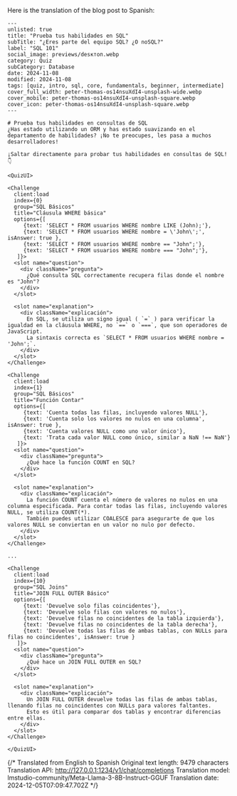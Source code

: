 Here is the translation of the blog post to Spanish:

```
--- 
unlisted: true
title: "Prueba tus habilidades en SQL"
subTitle: "¿Eres parte del equipo SQL? ¿O noSQL?"
label: "SQL 101"
social_image: previews/desктоп.webp
category: Quiz
subCategory: Database
date: 2024-11-08
modified: 2024-11-08
tags: [quiz, intro, sql, core, fundamentals, beginner, intermediate]
cover_full_width: peter-thomas-os14nsuXdI4-unsplash-wide.webp
cover_mobile: peter-thomas-os14nsuXdI4-unsplash-square.webp
cover_icon: peter-thomas-os14nsuXdI4-unsplash-square.webp
---

# Prueba tus habilidades en consultas de SQL
¿Has estado utilizando un ORM y has estado suavizando en el departamento de habilidades? ¡No te preocupes, les pasa a muchos desarrolladores!

¡Saltar directamente para probar tus habilidades en consultas de SQL! 👇

<QuizUI>

<Challenge
  client:load
  index={0}
  group="SQL Básicos"
  title="Cláusula WHERE básica"
  options={[ 
     {text: 'SELECT * FROM usuarios WHERE nombre LIKE (John);'}, 
     {text: 'SELECT * FROM usuarios WHERE nombre = \'John\';', isAnswer: true }, 
     {text: 'SELECT * FROM usuarios WHERE nombre == "John";'}, 
     {text: 'SELECT * FROM usuarios WHERE nombre === "John";'}, 
   ]}>
  <slot name="question">
    <div className="pregunta">
      ¿Qué consulta SQL correctamente recupera filas donde el nombre es "John"?
    </div>
  </slot>

  <slot name="explanation">
    <div className="explicación">
      En SQL, se utiliza un signo igual ( `=` ) para verificar la igualdad en la cláusula WHERE, no `==` o `===`, que son operadores de JavaScript.
      La sintaxis correcta es `SELECT * FROM usuarios WHERE nombre = 'John';`.
    </div>
  </slot>
</Challenge>

<Challenge
  client:load
  index={1}
  group="SQL Básicos"
  title="Función Contar"
  options={[ 
     {text: 'Cuenta todas las filas, incluyendo valores NULL'}, 
     {text: 'Cuenta solo los valores no nulos en una columna', isAnswer: true }, 
     {text: 'Cuenta valores NULL como uno valor único'}, 
     {text: 'Trata cada valor NULL como único, similar a NaN !== NaN'} 
   ]}>
  <slot name="question">
    <div className="pregunta">
      ¿Qué hace la función COUNT en SQL?
    </div>
  </slot>

  <slot name="explanation">
    <div className="explicación">
      La función COUNT cuenta el número de valores no nulos en una columna especificada. Para contar todas las filas, incluyendo valores NULL, se utiliza COUNT(*).
      También puedes utilizar COALESCE para asegurarte de que los valores NULL se conviertan en un valor no nulo por defecto.
    </div>
  </slot>
</Challenge>

...

<Challenge
  client:load
  index={10}
  group="SQL Joins"
  title="JOIN FULL OUTER Básico"
  options={[ 
     {text: 'Devuelve solo filas coincidentes'}, 
     {text: 'Devuelve solo filas con valores no nulos'}, 
     {text: 'Devuelve filas no coincidentes de la tabla izquierda'}, 
     {text: 'Devuelve filas no coincidentes de la tabla derecha'}, 
     {text: 'Devuelve todas las filas de ambas tablas, con NULLs para filas no coincidentes', isAnswer: true } 
   ]}>
  <slot name="question">
    <div className="pregunta">
      ¿Qué hace un JOIN FULL OUTER en SQL?
    </div>
  </slot>

  <slot name="explanation">
    <div className="explicación">
      Un JOIN FULL OUTER devuelve todas las filas de ambas tablas, llenando filas no coincidentes con NULLs para valores faltantes.
      Esto es útil para comparar dos tablas y encontrar diferencias entre ellas.
    </div>
  </slot>
</Challenge>

</QuizUI>
```


{/* Translated from English to Spanish
Original text length: 9479 characters
Translation API: http://127.0.0.1:1234/v1/chat/completions
Translation model: lmstudio-community/Meta-Llama-3-8B-Instruct-GGUF
Translation date: 2024-12-05T07:09:47.702Z */}


